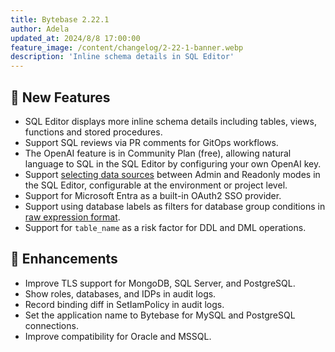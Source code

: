 ```yaml
---
title: Bytebase 2.22.1
author: Adela
updated_at: 2024/8/8 17:00:00
feature_image: /content/changelog/2-22-1-banner.webp
description: 'Inline schema details in SQL Editor'
---
```


## 🚀 New Features

- SQL Editor displays more inline schema details including tables, views, functions and stored procedures.
- Support SQL reviews via PR comments for GitOps workflows.
- The OpenAI feature is in Community Plan (free), allowing natural language to SQL in the SQL Editor by configuring your own OpenAI key.
- Support [selecting data sources](/get-started/instance/#choose-your-data-source-in-sql-editor) between Admin and Readonly modes in the SQL Editor, configurable at the environment or project level.
- Support for Microsoft Entra as a built-in OAuth2 SSO provider.
- Support using database labels as filters for database group conditions in [raw expression format](/change-database/batch-change/#create-a-database-group).
- Support for `table_name` as a risk factor for DDL and DML operations.

## 🎄 Enhancements

- Improve TLS support for MongoDB, SQL Server, and PostgreSQL.
- Show roles, databases, and IDPs in audit logs.
- Record binding diff in SetIamPolicy in audit logs.
- Set the application name to Bytebase for MySQL and PostgreSQL connections.
- Improve compatibility for Oracle and MSSQL.

<IncludeBlock url="/docs/get-started/install/install-upgrade"></IncludeBlock>
